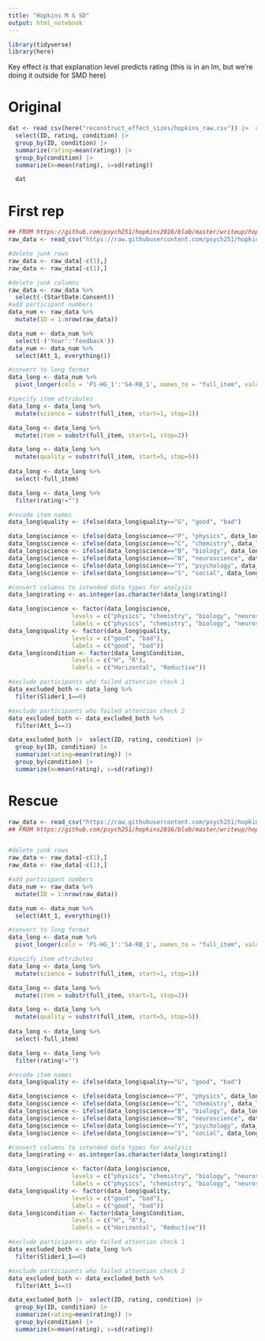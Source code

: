 ```yaml
---
title: "Hopkins M & SD"
output: html_notebook
---
```


```r
library(tidyverse)
library(here)
```
Key effect is that explanation level predicts rating (this is in an lm, but we're doing it outside for SMD here)

# Original

```r
dat <- read_csv(here("reconstruct_effect_sizes/hopkins_raw.csv")) |>  # this has 147 unique IDs so seems likely to be the mturk sample post attention check?
  select(ID, rating, condition) |> 
  group_by(ID, condition) |> 
  summarize(rating=mean(rating)) |> 
  group_by(condition) |> 
  summarize(m=mean(rating), s=sd(rating))

  dat
```
# First rep
```r
## FROM https://github.com/psych251/hopkins2016/blob/master/writeup/hopkins2016_writeup.Rmd
raw_data <- read_csv("https://raw.githubusercontent.com/psych251/hopkins2016/master/writeup/data/hopkins2016_replication_data.csv")

#delete junk rows
raw_data <- raw_data[-c(1),]
raw_data <- raw_data[-c(1),]

#delete junk columns
raw_data <- raw_data %>%
  select(-(StartDate:Consent))
#add participant numbers
data_num <- raw_data %>%
  mutate(ID = 1:nrow(raw_data))

data_num <- data_num %>%
  select(-('Year':'Feedback'))
data_num <- data_num %>%
  select(Att_1, everything())

#convert to long format
data_long <- data_num %>%
  pivot_longer(cols = 'P1-HG_1':'S4-RB_1', names_to = "full_item", values_to = "rating", values_drop_na=TRUE)

#specify item attributes
data_long <- data_long %>%
  mutate(science = substr(full_item, start=1, stop=1))

data_long <- data_long %>%
  mutate(item = substr(full_item, start=1, stop=2))

data_long <- data_long %>%
  mutate(quality = substr(full_item, start=5, stop=5))
  
data_long <- data_long %>%
  select(-full_item)

data_long <- data_long %>%
  filter(rating!="")

#recode item names
data_long$quality <- ifelse(data_long$quality=="G", "good", "bad")

data_long$science <- ifelse(data_long$science=="P", "physics", data_long$science)
data_long$science <- ifelse(data_long$science=="C", "chemistry", data_long$science)
data_long$science <- ifelse(data_long$science=="B", "biology", data_long$science)
data_long$science <- ifelse(data_long$science=="N", "neuroscience", data_long$science)
data_long$science <- ifelse(data_long$science=="Y", "psychology", data_long$science)
data_long$science <- ifelse(data_long$science=="S", "social", data_long$science)

#convert columns to intended data types for analysis
data_long$rating <- as.integer(as.character(data_long$rating))

data_long$science <- factor(data_long$science, 
                  levels = c("physics", "chemistry", "biology", "neuroscience", "psychology", "social"),
                  labels = c("physics", "chemistry", "biology", "neuroscience", "psychology", "social"))
data_long$quality <- factor(data_long$quality, 
                  levels = c("good", "bad"),
                  labels = c("good", "bad"))
data_long$condition <- factor(data_long$Condition, 
                  levels = c("H", "R"),
                  labels = c("Horizontal", "Reductive"))

#exclude participants who failed attention check 1
data_excluded_both <- data_long %>%
  filter(Slider1_1==0)

#exclude participants who failed attention check 2
data_excluded_both <- data_excluded_both %>%
  filter(Att_1==3)
```
```r
data_excluded_both |>  select(ID, rating, condition) |> 
  group_by(ID, condition) |> 
  summarize(rating=mean(rating)) |> 
  group_by(condition) |> 
  summarize(m=mean(rating), s=sd(rating))
```
# Rescue

```r
raw_data <- read_csv("https://raw.githubusercontent.com/psych251/hopkins2016_rescue/main/data/replicationfull.csv")
## FROM https://github.com/psych251/hopkins2016/blob/master/writeup/hopkins2016_writeup.Rmd


#delete junk rows
raw_data <- raw_data[-c(1),]
raw_data <- raw_data[-c(1),]

#add participant numbers
data_num <- raw_data %>%
  mutate(ID = 1:nrow(raw_data))

data_num <- data_num %>%
  select(Att_1, everything())

#convert to long format
data_long <- data_num %>%
  pivot_longer(cols = 'P1-HG_1':'S4-RB_1', names_to = "full_item", values_to = "rating", values_drop_na=TRUE)

#specify item attributes
data_long <- data_long %>%
  mutate(science = substr(full_item, start=1, stop=1))

data_long <- data_long %>%
  mutate(item = substr(full_item, start=1, stop=2))

data_long <- data_long %>%
  mutate(quality = substr(full_item, start=5, stop=5))
  
data_long <- data_long %>%
  select(-full_item)

data_long <- data_long %>%
  filter(rating!="")

#recode item names
data_long$quality <- ifelse(data_long$quality=="G", "good", "bad")

data_long$science <- ifelse(data_long$science=="P", "physics", data_long$science)
data_long$science <- ifelse(data_long$science=="C", "chemistry", data_long$science)
data_long$science <- ifelse(data_long$science=="B", "biology", data_long$science)
data_long$science <- ifelse(data_long$science=="N", "neuroscience", data_long$science)
data_long$science <- ifelse(data_long$science=="Y", "psychology", data_long$science)
data_long$science <- ifelse(data_long$science=="S", "social", data_long$science)

#convert columns to intended data types for analysis
data_long$rating <- as.integer(as.character(data_long$rating))

data_long$science <- factor(data_long$science, 
                  levels = c("physics", "chemistry", "biology", "neuroscience", "psychology", "social"),
                  labels = c("physics", "chemistry", "biology", "neuroscience", "psychology", "social"))
data_long$quality <- factor(data_long$quality, 
                  levels = c("good", "bad"),
                  labels = c("good", "bad"))
data_long$condition <- factor(data_long$Condition, 
                  levels = c("H", "R"),
                  labels = c("Horizontal", "Reductive"))

#exclude participants who failed attention check 1
data_excluded_both <- data_long %>%
  filter(Slider1_1==0)

#exclude participants who failed attention check 2
data_excluded_both <- data_excluded_both %>%
  filter(Att_1==3)
```

```r
data_excluded_both |>  select(ID, rating, condition) |> 
  group_by(ID, condition) |> 
  summarize(rating=mean(rating)) |> 
  group_by(condition) |> 
  summarize(m=mean(rating), s=sd(rating))
```